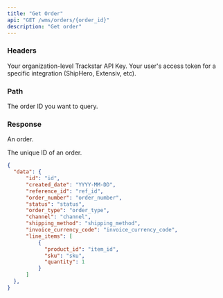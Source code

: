 ```yaml
---
title: "Get Order"
api: "GET /wms/orders/{order_id}"
description: "Get order"
---
```


### Headers

<ParamField header="x-trackstar-api-key" type="string" required>
  Your organization-level Trackstar API Key.
</ParamField>

<ParamField header="x-trackstar-access-token" type="string" required>
  Your user's access token for a specific integration (ShipHero, Extensiv, etc).
</ParamField>

### Path

<ParamField path="order_id" type="string" required>
  The order ID you want to query.
</ParamField>

### Response

<ResponseField name="data" type="object">

An order.

<Expandable title="Order">

<ResponseField name="id" type="string">
  The unique ID of an order.
</ResponseField>

<ResponseField name="created_date" type="string">
</ResponseField>

<ResponseField name="reference_id" type="string">
</ResponseField>

<ResponseField name="order_number" type="string">
</ResponseField>

<ResponseField name="status" type="string">
</ResponseField>

<ResponseField name="order_type" type="string or null">
</ResponseField>

<ResponseField name="channel" type="string">
</ResponseField>

<ResponseField name="shipping_method" type="string or null">
</ResponseField>

<ResponseField name="invoice_currency_code" type="string or null">
</ResponseField>

<ResponseField name="line_items" type="list of line items">
<Expandable title="Line Item" defaultOpen="true">

<ResponseField name="product_id" type="string or null">
</ResponseField>

<ResponseField name="sku" type="string or null">
</ResponseField>

<ResponseField name="quantity" type="integer">
</ResponseField>

</Expandable>
</ResponseField>


</Expandable>

</ResponseField>


<ResponseExample>

```json Response
{
  "data": {
      "id": "id",
      "created_date": "YYYY-MM-DD",
      "reference_id": "ref_id",
      "order_number": "order_number",
      "status": "status",
      "order_type": "order_type",
      "channel": "channel",
      "shipping_method": "shipping_method",
      "invoice_currency_code": "invoice_currency_code",
      "line_items": [
          {
            "product_id": "item_id",
            "sku": "sku",
            "quantity": 1
          }
      ]
  },
}
```

</ResponseExample>
